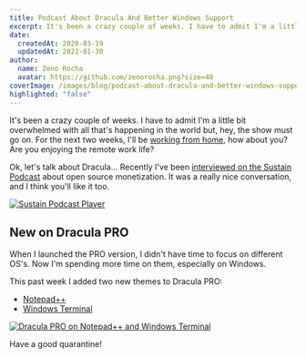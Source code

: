 ```yaml
---
title: Podcast About Dracula And Better Windows Support
excerpt: It's been a crazy couple of weeks. I have to admit I'm a little bit overwhelmed with all that's happening in the world but, hey, the show must go on.
date:
  createdAt: 2020-03-19
  updatedAt: 2021-01-30
author:
  name: Zeno Rocha
  avatar: https://github.com/zenorocha.png?size=48
coverImage: /images/blog/podcast-about-dracula-and-better-windows-support-a.png
highlighted: "false"
---
```


It's been a crazy couple of weeks. I have to admit I'm a little bit overwhelmed with all that's happening in the world but, hey, the show must go on. For the next two weeks, I'll be [working from home](https://twitter.com/zenorocha/status/1239558074693632002), how about you? Are you enjoying the remote work life?

Ok, let's talk about Dracula... Recently I've been [interviewed on the Sustain Podcast](https://sustain.codefund.fm/27) about open source monetization. It was a really nice conversation, and I think you'll like it too.

[![Sustain Podcast Player](/images/blog/podcast-about-dracula-and-better-windows-support-a.png)](https://sustain.codefund.fm/27)

## New on Dracula PRO

When I launched the PRO version, I didn't have time to focus on different OS's. Now I'm spending more time on them, especially on Windows.

This past week I added two new themes to Dracula PRO:

- [Notepad++](/notepad-plus-plus)
- [Windows Terminal](/windows-terminal)

[![Dracula PRO on Notepad++ and Windows Terminal](/images/blog/podcast-about-dracula-and-better-windows-support-b.png)](/pro)

Have a good quarantine!
